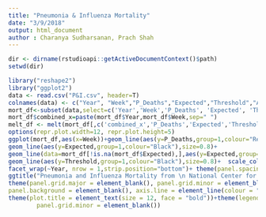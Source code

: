 ```yaml
---
title: "Pneumonia & Influenza Mortality"
date: "3/9/2018"
output: html_document
author : Charanya Sudharsanan, Prach Shah
---
```

```r
dir <- dirname(rstudioapi::getActiveDocumentContext()$path)
setwd(dir)

library("reshape2")
library("ggplot2")
data <- read.csv("P&I.csv", header=T)
colnames(data) <- c("Year", "Week","P_Deaths","Expected","Threshold","AllDeaths","PneumoniaDeaths","InfluenzaDeaths")
mort_df<-subset(data,select=c('Year','Week','P_Deaths', 'Expected', 'Threshold'))
mort_df$combined_x=paste(mort_df$Year,mort_df$Week,sep=" ")
melt_df <- melt(mort_df[,c('combined_x','P_Deaths','Expected','Threshold')],id.vars = "combined_x")
options(repr.plot.width=12, repr.plot.height=5)
ggplot(mort_df,aes(x=Week))+geom_line(aes(y=P_Deaths,group=1,colour="Red"),size=0.9)+theme_classic()+
geom_line(aes(y=Expected,group=1,colour="Black"),size=0.8)+
geom_line(data=mort_df[!is.na(mort_df$Expected),],aes(y=Expected,group=1,colour="Black"))+xlab(label = "MMWR Week")+ylab(label = "% of All Deaths Due to P&I")+coord_cartesian(expand = TRUE)+
geom_line(aes(y=Threshold,group=1,colour="Black"),size=0.8)+  scale_colour_manual(values=c("black","red","black"))+
facet_wrap(~Year, nrow = 1,strip.position="bottom")+ theme(panel.spacing = unit(-0.9, "lines"))+ xlim(0,53)+
ggtitle("Pneumonia and Influenza Mortality from \n National Center for Health Statistics Mortality Surveillance System\nData through the week ending January 13,2018,as of february 1, 2018")+theme(plot.title = element_text(hjust = 0.5))+
theme(panel.grid.major = element_blank(), panel.grid.minor = element_blank(),
panel.background = element_blank(), axis.line = element_line(colour = "black"))+
theme(plot.title = element_text(size = 12, face = "bold"))+theme(legend.position = "none",panel.grid.major = element_blank(), 
        panel.grid.minor = element_blank()) 
```


